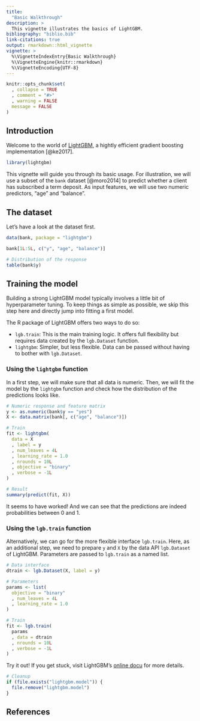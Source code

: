 ```yaml
---
title:
  "Basic Walkthrough"
description: >
  This vignette illustrates the basics of LightGBM.
bibliography: "biblio.bib"
link-citations: true
output: rmarkdown::html_vignette
vignette: >
  %\VignetteIndexEntry{Basic Walkthrough}
  %\VignetteEngine{knitr::rmarkdown}
  %\VignetteEncoding{UTF-8}
---
```



```r
knitr::opts_chunk$set(
  , collapse = TRUE
  , comment = "#>"
  , warning = FALSE
  message = FALSE
)
```

## Introduction

Welcome to the world of [LightGBM](https://lightgbm.readthedocs.io/en/latest/), a hightly efficient gradient boosting implementation [@ke2017]. 

```r
library(lightgbm)
```

This vignette will guide you through its basic usage. For illustration, we will use a subset of the `bank` dataset [@moro2014] to predict whether a client has subscribed a term deposit. As input features, we will use two numeric predictors, "age" and "balance". 

## The dataset

Let's have a look at the dataset first.

```r
data(bank, package = "lightgbm")

bank[1L:5L, c("y", "age", "balance")]

# Distribution of the response
table(bank$y)
```

## Training the model

Building a strong LightGBM model typically involves a little bit of hyperparameter tuning. To keep things as simple as possible, we skip this step here and directly jump into fitting a first model.

The R package of LightGBM offers two ways to do so:

- `lgb.train`: This is the main training logic. It offers full flexibility but requires data created by the `lgb.Dataset` function.
- `lightgbm`: Simpler, but less flexible. Data can be passed without having to bother with `lgb.Dataset`.


### Using the `lightgbm` function

In a first step, we will make sure that all data is numeric. Then, we will fit the model by the `lightgbm` function and check how the distribution of the predictions looks like. 

```r
# Numeric response and feature matrix
y <- as.numeric(bank$y == "yes")
X <- data.matrix(bank[, c("age", "balance")])

# Train
fit <- lightgbm(
  data = X
  , label = y
  , num_leaves = 4L
  , learning_rate = 1.0
  , nrounds = 10L
  , objective = "binary"
  , verbose = -1L
)

# Result
summary(predict(fit, X))
```

It seems to have worked! And we can see that the predictions are indeed probabilities between 0 and 1.

### Using the `lgb.train` function

Alternatively, we can go for the more flexible interface `lgb.train`. Here, as an additional step, we need to prepare `y` and `X` by the data API `lgb.Dataset` of LightGBM. Parameters are passed to `lgb.train` as a named list.

```r
# Data interface
dtrain <- lgb.Dataset(X, label = y)

# Parameters
params <- list(
  objective = "binary"
  , num_leaves = 4L
  , learning_rate = 1.0
)

# Train
fit <- lgb.train(
  params
  , data = dtrain
  , nrounds = 10L
  , verbose = -1L
)
```

Try it out! If you get stuck, visit LightGBM's [online docu](https://lightgbm.readthedocs.io/en/latest/) for more details.

```r
# Cleanup
if (file.exists("lightgbm.model")) {
  file.remove("lightgbm.model")
}
```

## References
